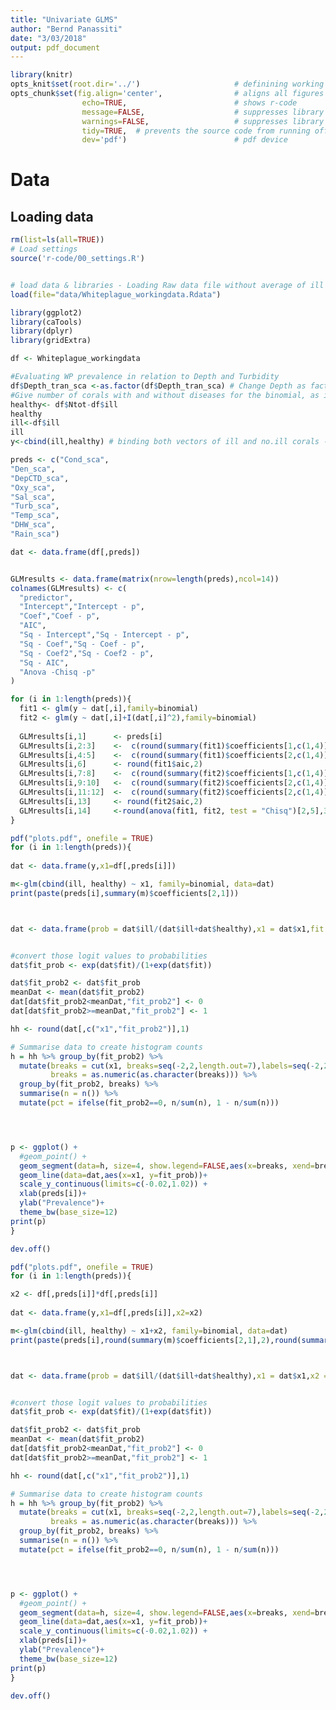 ```yaml
---
title: "Univariate GLMS"
author: "Bernd Panassiti"
date: "3/03/2018"
output: pdf_document
---
```


```r
library(knitr)
opts_knit$set(root.dir='../')                     # definining working directory; or normalizePath('../')
opts_chunk$set(fig.align='center',                # aligns all figures
                echo=TRUE,                        # shows r-code
                message=FALSE,                    # suppresses library outputs
                warnings=FALSE,                   # suppresses library outputs
                tidy=TRUE,  # prevents the source code from running off a pdf page
                dev='pdf')                        # pdf device
```

# Data


## Loading data 
```r
rm(list=ls(all=TRUE))
# Load settings
source('r-code/00_settings.R')


# load data & libraries - Loading Raw data file without average of ill a ntot of White Plague - made July 11-Andia 
load(file="data/Whiteplague_workingdata.Rdata")

library(ggplot2) 
library(caTools)
library(dplyr)
library(gridExtra)
```

```r
df <- Whiteplague_workingdata

#Evaluating WP prevalence in relation to Depth and Turbidity
df$Depth_tran_sca <-as.factor(df$Depth_tran_sca) # Change Depth as factor
#Give number of corals with and without diseases for the binomial, as it needs both to run
healthy<- df$Ntot-df$ill
healthy
ill<-df$ill
ill
y<-cbind(ill,healthy) # binding both vectors of ill and no.ill corals - binomial
```

```r
preds <- c("Cond_sca",
"Den_sca",
"DepCTD_sca",
"Oxy_sca",
"Sal_sca",
"Turb_sca",
"Temp_sca",
"DHW_sca",
"Rain_sca")

dat <- data.frame(df[,preds])


GLMresults <- data.frame(matrix(nrow=length(preds),ncol=14))
colnames(GLMresults) <- c(
  "predictor",
  "Intercept","Intercept - p",
  "Coef","Coef - p",
  "AIC",
  "Sq - Intercept","Sq - Intercept - p",
  "Sq - Coef","Sq - Coef - p",
  "Sq - Coef2","Sq - Coef2 - p",
  "Sq - AIC",
  "Anova -Chisq -p"
)

for (i in 1:length(preds)){
  fit1 <- glm(y ~ dat[,i],family=binomial)
  fit2 <- glm(y ~ dat[,i]+I(dat[,i]^2),family=binomial)
  
  GLMresults[i,1]      <- preds[i]
  GLMresults[i,2:3]    <-  c(round(summary(fit1)$coefficients[1,c(1,4)],2))
  GLMresults[i,4:5]    <-  c(round(summary(fit1)$coefficients[2,c(1,4)],2))
  GLMresults[i,6]      <- round(fit1$aic,2)
  GLMresults[i,7:8]    <-  c(round(summary(fit2)$coefficients[1,c(1,4)],2))
  GLMresults[i,9:10]   <-  c(round(summary(fit2)$coefficients[2,c(1,4)],2))
  GLMresults[i,11:12]  <-  c(round(summary(fit2)$coefficients[2,c(1,4)],2))
  GLMresults[i,13]     <- round(fit2$aic,2)  
  GLMresults[i,14]     <-round(anova(fit1, fit2, test = "Chisq")[2,5],3)
}
```


```r
pdf("plots.pdf", onefile = TRUE)
for (i in 1:length(preds)){
  
dat <- data.frame(y,x1=df[,preds[i]])

m<-glm(cbind(ill, healthy) ~ x1, family=binomial, data=dat)
print(paste(preds[i],summary(m)$coefficients[2,1]))



dat <- data.frame(prob = dat$ill/(dat$ill+dat$healthy),x1 = dat$x1,fit = predict(m, dat))


#convert those logit values to probabilities
dat$fit_prob <- exp(dat$fit)/(1+exp(dat$fit))

dat$fit_prob2 <- dat$fit_prob
meanDat <- mean(dat$fit_prob2)
dat[dat$fit_prob2<meanDat,"fit_prob2"] <- 0
dat[dat$fit_prob2>=meanDat,"fit_prob2"] <- 1

hh <- round(dat[,c("x1","fit_prob2")],1)

# Summarise data to create histogram counts
h = hh %>% group_by(fit_prob2) %>%
  mutate(breaks = cut(x1, breaks=seq(-2,2,length.out=7),labels=seq(-2,2,length.out=6), include.lowest=TRUE),
         breaks = as.numeric(as.character(breaks))) %>%
  group_by(fit_prob2, breaks) %>%
  summarise(n = n()) %>%
  mutate(pct = ifelse(fit_prob2==0, n/sum(n), 1 - n/sum(n)))




p <- ggplot() + 
  #geom_point() +
  geom_segment(data=h, size=4, show.legend=FALSE,aes(x=breaks, xend=breaks, y=fit_prob2, yend=pct,color=factor(fit_prob2))) +
  geom_line(data=dat,aes(x=x1, y=fit_prob))+
  scale_y_continuous(limits=c(-0.02,1.02)) +
  xlab(preds[i])+
  ylab("Prevalence")+
  theme_bw(base_size=12)
print(p)
}

dev.off()


```




```r
pdf("plots.pdf", onefile = TRUE)
for (i in 1:length(preds)){

x2 <- df[,preds[i]]*df[,preds[i]]
  
dat <- data.frame(y,x1=df[,preds[i]],x2=x2)

m<-glm(cbind(ill, healthy) ~ x1+x2, family=binomial, data=dat)
print(paste(preds[i],round(summary(m)$coefficients[2,1],2),round(summary(m)$coefficients[3,1],2)))



dat <- data.frame(prob = dat$ill/(dat$ill+dat$healthy),x1 = dat$x1,x2 = dat$x2,fit = predict(m, dat))


#convert those logit values to probabilities
dat$fit_prob <- exp(dat$fit)/(1+exp(dat$fit))

dat$fit_prob2 <- dat$fit_prob
meanDat <- mean(dat$fit_prob2)
dat[dat$fit_prob2<meanDat,"fit_prob2"] <- 0
dat[dat$fit_prob2>=meanDat,"fit_prob2"] <- 1

hh <- round(dat[,c("x1","fit_prob2")],1)

# Summarise data to create histogram counts
h = hh %>% group_by(fit_prob2) %>%
  mutate(breaks = cut(x1, breaks=seq(-2,2,length.out=7),labels=seq(-2,2,length.out=6), include.lowest=TRUE),
         breaks = as.numeric(as.character(breaks))) %>%
  group_by(fit_prob2, breaks) %>%
  summarise(n = n()) %>%
  mutate(pct = ifelse(fit_prob2==0, n/sum(n), 1 - n/sum(n)))




p <- ggplot() + 
  #geom_point() +
  geom_segment(data=h, size=4, show.legend=FALSE,aes(x=breaks, xend=breaks, y=fit_prob2, yend=pct,color=factor(fit_prob2))) +
  geom_line(data=dat,aes(x=x1, y=fit_prob))+
  scale_y_continuous(limits=c(-0.02,1.02)) +
  xlab(preds[i])+
  ylab("Prevalence")+
  theme_bw(base_size=12)
print(p)
}

dev.off()


```
